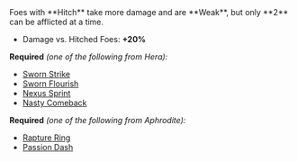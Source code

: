 
<Boon>
Foes with **Hitch** take more damage and are **Weak**, but only **2** can be afflicted at a time.

- Damage vs. Hitched Foes: **+20%**

</Boon>

**Required** _(one of the following from Hera):_

- [Sworn Strike](/boons/hera#sworn-strike)
- [Sworn Flourish](/boons/hera#sworn-flourish)
- [Nexus Sprint](/boons/hera#nexus-sprint)
- [Nasty Comeback](/boons/hera#nasty-comeback)

**Required** _(one of the following from Aphrodite):_

- [Rapture Ring](/boons/aphrodite#rapture-ring)
- [Passion Dash](/boons/aphrodite#passion-dash)
